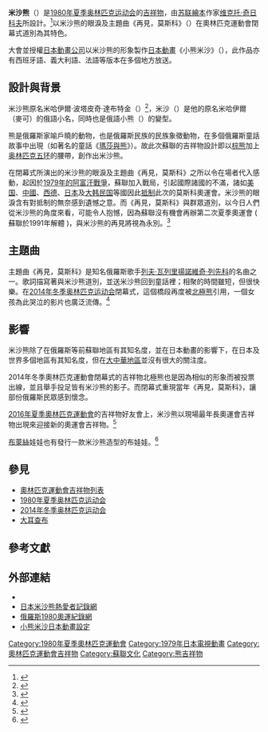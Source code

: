 {{Infobox animanga/Headerofja
|title=米沙熊<br />{{lang|ru|Миша}}
|image=RIAN archive 488322 Flag-bearers of states-participants of the XXII Summer Olympic Games.jpg
|caption=米沙熊的眼淚
|genre=[[吉祥物|吉祥物]]
}}
{{Infobox animanga/TVAnime
|標題=小熊米沙
|導演=新田義方
|脚本=雪室俊一等人
|人物設定=熊田勇
|音楽=[[菊池俊輔|菊池俊輔]]
|動畫製作=[[日本動畫公司|日本動畫公司]]
|播放電視台=[[朝日放送|朝日放送]]
|播放開始=1979年10月6日
|播放完結=1980年4月5日
|話數=26話
|版權=SHINJIDAI・NIPPON ANIMATION 1979
}}
{{Infobox animanga/Footerofja}}
'''米沙熊'''（{{lang-rus|Миша|Misha}}）是[[1980年夏季奥林匹克运动会|1980年夏季奥林匹克运动会]]的[[吉祥物|吉祥物]]，由[[苏联|苏联]][[繪本|繪本]]作家[[维克托·奇日科夫|维克托·奇日科夫]]所設計。<ref>{{cite web | url=http://www.geocities.co.jp/HeartLand-Sumire/2565/chizikov.html | title=ヴィクトル・チジコフ　Victor Chizikov}}</ref>以米沙熊的眼淚及主題曲《再見，莫斯科》（{{lang|ru|До свидания, Москва}}）在奧林匹克運動會閉幕式道別為其特色。

大會並授權[[日本動畫公司|日本動畫公司]]以米沙熊的形象製作[[日本動畫|日本動畫]]《小熊米沙》（{{lang|ja|こぐまのミーシャ}}），此作品亦有西班牙語、義大利語、法語等版本在多個地方放送。

== 設計與背景 ==
米沙熊原名米哈伊爾·波塔皮奇·達布特金（{{lang-rus|Михаил Потапыч Топтыгин|Mikhail Potapych Toptygin}}）<ref>{{cite web | url=http://www.olympic.org/moscow-1980-mascot | title=Moscow 1980 Mascot Misha}}</ref>，米沙（{{lang|ru|Миша}}）是他的原名米哈伊爾（麥可）的俄語小名，同時也是俄語小熊（{{lang-rus|Мишка|Mishka}}）的變型。

熊是俄羅斯家喻戶曉的動物，也是俄羅斯民族的民族象徵動物，在多個俄羅斯童話故事中出現（如著名的童話《[[瑪莎與熊|瑪莎與熊]]》）。故此次蘇聯的吉祥物設計即以[[棕熊|棕熊]]加上[[奥林匹克五环|奥林匹克五环]]的腰帶，創作出米沙熊。

在閉幕式所演出的米沙熊的眼淚及主題曲《再見，莫斯科》之所以令在場者代入感動，起因於[[阿富汗战争_(1979年)|1979年的阿富汗戰爭]]，蘇聯加入戰局，引起國際諸國的不滿，諸如[[美国|美国]]、[[中國|中國]]、[[西德|西德]]、[[日本|日本]]及[[大韩民国|大韩民国]]等國因此[[联合抵制1980年夏季奥运会|抵制]]此次的莫斯科奧運會。米沙熊的眼淚含有對抵制的無奈感到遺憾之意。而《再見，莫斯科》與群眾道別，以今日人們從米沙熊的角度來看，可能令人抱憾，因為蘇聯沒有機會再辦第二次夏季奧運會 ( 蘇聯於1991年解體 )，與米沙熊的再見將視為永別。<ref>{{cite web | url=https://www.youtube.com/watch?v=VB1EeYvd3KY | title=Moscow 1980 Olympic Games Closing Ceremony}}</ref>

== 主題曲 ==
主題曲《再見，莫斯科》是知名俄羅斯歌手[[列夫·瓦列里揚諾維奇·列先科|列夫·瓦列里揚諾維奇·列先科]]的名曲之一。歌詞描寫著與米沙熊道別，並送米沙熊回到童話裡；相聚的時間雖短，但很快樂。在[[2014年冬季奥林匹克运动会|2014年冬季奥林匹克运动会]]閉幕式，這個橋段再度被[[北極熊|北極熊]]引用，一個女孩為此哭泣的影片也廣泛流傳。<ref>{{cite web | url=https://www.youtube.com/watch?v=9lUtY3sFOu4 | title=Маленькая девочка говорит 'пока' Олимпийским играм в Сочи 2014}}</ref>

== 影響 ==
米沙熊除了在俄羅斯等前蘇聯地區有其知名度，並在日本動畫的影響下，在日本及世界多個地區有其知名度，但在[[大中華地區|大中華地區]]並沒有很大的關注度。

2014年冬季奧林匹克運動會閉幕式的吉祥物北極熊也是因為相似的形象而被投票出線，並且舉手投足皆有米沙熊的影子。而閉幕式重現當年《再見，莫斯科》，讓部份俄羅斯民眾感到懷念。

[[2016年夏季奧林匹克運動會|2016年夏季奧林匹克運動會]]的吉祥物好友會上，米沙熊以現場最年長奧運會吉祥物出現來迎接新的奧運會吉祥物。<ref>{{cite web | url=http://www.rio2016.com/mascots/#!photos | title=Rio 2016 Mascots - Official Website}}</ref>

[[布萊絲|布萊絲]]娃娃也有發行一款米沙熊造型的布娃娃。<ref>{{cite web | url=http://www.blythedoll.com/news/20130919misha-tebya-lyublyu/ | title=ブライス公式サイト}}</ref>

== 參見 ==
* [[奧林匹克運動會吉祥物列表|奧林匹克運動會吉祥物列表]]
* [[1980年夏季奥林匹克运动会|1980年夏季奥林匹克运动会]]
* [[2014年冬季奥林匹克运动会|2014年冬季奥林匹克运动会]]
* [[大耳查布|大耳查布]]

== 參考文獻 ==
{{reflist}}

== 外部連結 ==
* {{Official website | http://www.olympic.org/moscow-1980-mascot}}{{link language|en}}
* [https://web.archive.org/web/20100228172615/http://www.geocities.co.jp/HeartLand-Sumire/2565/ 日本米沙熊熱愛者記錄網]{{link language|ja}}
* [http://80.ruz.net/ 俄羅斯1980奧運紀錄網] {{Wayback|url=http://80.ruz.net/ |date=20170904170931 }}{{link language|ru}}
* [http://www.asahi-net.or.jp/~zs2t-ikhr/midori/yukirev/misha.htm 小熊米沙日本動畫設定]{{link language|ja}}
{{Authority control}}
[[Category:1980年夏季奧林匹克運動會|Category:1980年夏季奧林匹克運動會]]
[[Category:1979年日本電視動畫|Category:1979年日本電視動畫]]
[[Category:奧林匹克運動會吉祥物|Category:奧林匹克運動會吉祥物]]
[[Category:蘇聯文化|Category:蘇聯文化]]
[[Category:熊吉祥物|Category:熊吉祥物]]